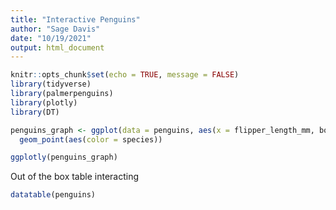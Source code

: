 ```yaml
---
title: "Interactive Penguins"
author: "Sage Davis"
date: "10/19/2021"
output: html_document
---
```


```r
knitr::opts_chunk$set(echo = TRUE, message = FALSE)
library(tidyverse)
library(palmerpenguins)
library(plotly)
library(DT)
```





```r
penguins_graph <- ggplot(data = penguins, aes(x = flipper_length_mm, body_mass_g)) +
  geom_point(aes(color = species))

ggplotly(penguins_graph)


```

Out of the box table interacting

```r
datatable(penguins)
```

